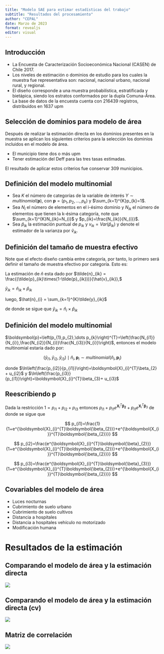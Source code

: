 ```yaml
---
title: "Modelo SAE para estimar estadísticas del trabajo"
subtitle: "Resultados del procesamiento"
author: "CEPAL"
date: Marzo de 2023
format: revealjs
editor: visual
---
```


## Introducción

* 
  La Encuesta de Caracterización Socioeconómica Nacional (CASEN) de
  Chile 2017.
* 
  Los niveles de estimación o dominios de estudio para los cuales la
  muestra fue representativa son: nacional, nacional urbano, nacional
  rural, y regional.
* 
  El diseño corresponde a una muestra probabilística, estratificada y
  bietápica, siendo los estratos conformados por la dupla Comuna-Área.
* 
  La base de datos de la encuesta cuenta con 216439 registros,
  distribuidos en 1637 upm

## Selección de dominios para modelo de área

Después de realizar la estimación directa en los dominios presentes en
la muestra se aplican los siguientes criterios para la selección los
dominios incluidos en el modelo de área.

* 
  El municipio tiene dos o más upm
* 
  Tener estimación del Deff para las tres tasas estimadas.


El resultado de aplicar estos criterios fue conservar 309 municipios.

## Definición del modelo multinomial

* 
  Sea $K$ el número de categorías de la variable de interés
  $Y \sim multinomial\left(\boldsymbol{p}\right)$, con
  $\boldsymbol{p}=\left(p_{1},p_{2},\dots ,p_{k}\right)$ y
  $\sum_{k=1}^{K}p_{k}=1$.
* 
  Sea $N_i$ el número de elementos en el i-ésimo dominio y $N_{ik}$
  el número de elementos que tienen la k-ésima categoría, note que
  $\sum_{k=1}^{K}N_{ik}=N_{i}$ y $p_{ik}=\frac{N_{ik}}{N_{i}}$.
* 
  Sea $\hat{p}_{ik}$ la estimación puntual de $p_{ik}$ y
  $v_{ik}=Var\left(\hat{p}_{ik}\right)$ y denote el estimador de la varianza por $\hat{v}_{ik}$.
  

## Definición del tamaño de muestra efectivo

Note que el efecto diseño cambia entre categoría, por tanto, lo primero
será definir el tamaño de muestra efectivo por categoría. Esto es:

La estimación de $\tilde{n}$ esta dado por
$\tilde{n}_{ik} = \frac{(\tilde{p}_{ik}\times(1-\tilde{p}_{ik}))}{\hat{v}_{ik}},$

$\tilde{y}_{ik}=\tilde{n}_{ik}\times\hat{p}_{ik}$

luego, $\hat{n}_{i} = \sum_{k=1}^{K}\tilde{y}_{ik}$

de donde se sigue que $\hat{y}_{ik} = \hat{n}_i\times \hat{p}_{ik}$


## Definición del modelo multinomial

$\boldsymbol{p}=\left(p_{1},p_{2},\dots p_{k}\right)^{T}=\left(\frac{N_{i1}}{N_{i}},\frac{N_{i2}}{N_{i}}\frac{N_{i3}}{N_{i}}\right)$,
entonces el modelo multinomial estaría dado por:

$$
\left(\tilde{y}_{i1},\tilde{y}_{i2},\tilde{y}_{i3}\right)\mid\hat{n}_{i}, \boldsymbol{p}_{i}\sim multinomial\left(\hat{n}_{i},\boldsymbol{p}_{i}\right)
$$ 

donde
$\ln\left(\frac{p_{i2}}{p_{i1}}\right)=\boldsymbol{X}_{i}^{T}\beta_{2} + u_{i2}$
y
$\ln\left(\frac{p_{i3}}{p_{i1}}\right)=\boldsymbol{X}_{i}^{T}\beta_{3}+ u_{i3}$

## Reescribiendo $\boldsymbol{p}$

Dada la restricción $1 = p_{i1} + p_{i2} + p_{i3}$ entonces
$p_{i1} + p_{i1}e^{\boldsymbol{X}_{i}^{T}\boldsymbol{\beta_{2}}}+p_{i1}e^{\boldsymbol{X}_{i}^{T}\boldsymbol{\beta}_{3}}$
de donde se sigue que 

$$
p_{i1}=\frac{1}{1+e^{\boldsymbol{X}_{i}^{T}\boldsymbol{\beta_{2}}}+e^{\boldsymbol{X_{i}}^{T}\boldsymbol{\beta_{2}}}}
$$

$$
p_{i2}=\frac{e^{\boldsymbol{X}_{i}^{T}\boldsymbol{\beta}_{2}}}{1+e^{\boldsymbol{X}_{i}^{T}\boldsymbol{\beta_{2}}}+e^{\boldsymbol{X_{i}}^{T}\boldsymbol{\beta_{2}}}}
$$

$$
p_{i3}=\frac{e^{\boldsymbol{X}_{i}^{T}\boldsymbol{\beta}_{3}}}{1+e^{\boldsymbol{X}_{i}^{T}\boldsymbol{\beta_{2}}}+e^{\boldsymbol{X_{i}}^{T}\boldsymbol{\beta_{2}}}}
$$

## Covariables del modelo de área

* 
  Luces nocturnas
* 
  Cubrimiento de suelo urbano
* 
  Cubrimiento de suelo cultivos
* 
  Distancia a hospitales
* 
  Distancia a hospitales vehículo no motorizado
* Modificación humana

# Resultados de la estimación

## Comparando el modelo de área y la estimación directa

![]("../Imagenes/Figura1 Comparando estimaciones dir vs mod.png")

## Comparando el modelo de área y la estimación directa (cv)

![]("../Imagenes/Figura3 Comparando estimaciones dir vs mod (cv).png")

## Matriz de correlación

![](../Imagenes/Figura4 Matriz Omega.png)















